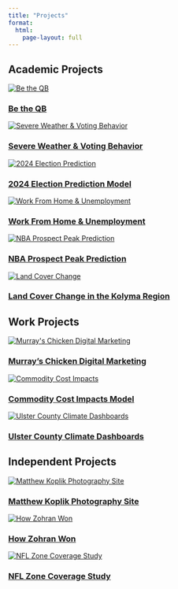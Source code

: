 ```yaml
---
title: "Projects"
format:
  html:
    page-layout: full
---
```


## Academic Projects

<div class="grid">

<div class="project-card">
  <a href="projects/be-the-qb/index.html" class="project-card-link">
    <img src="projects/be-the-qb/be-the-qb.jpg" alt="Be the QB">
    <h3>Be the QB</h3>
  </a>
</div>

<div class="project-card">
  <a href="projects/severe-weather/index.html" class="project-card-link">
    <img src="projects/severe-weather/severe-weather.jpg" alt="Severe Weather & Voting Behavior">
    <h3>Severe Weather & Voting Behavior</h3>
  </a>
</div>

<div class="project-card">
  <a href="projects/election-prediction/index.html" class="project-card-link">
    <img src="projects/election-prediction/election-prediction.jpg" alt="2024 Election Prediction">
    <h3>2024 Election Prediction Model</h3>
  </a>
</div>

<div class="project-card">
  <a href="projects/work-from-home/index.html" class="project-card-link">
    <img src="projects/work-from-home/work-from-home.jpg" alt="Work From Home & Unemployment">
    <h3>Work From Home & Unemployment</h3>
  </a>
</div>

<div class="project-card">
  <a href="projects/nba-prospect-boosting/index.html" class="project-card-link">
    <img src="projects/nba-prospect-boosting/nba-prospect-boosting.jpg" alt="NBA Prospect Peak Prediction">
    <h3>NBA Prospect Peak Prediction</h3>
  </a>
</div>

<div class="project-card">
  <a href="projects/land-cover/index.html" class="project-card-link">
    <img src="projects/land-cover/land-cover.jpg" alt="Land Cover Change">
    <h3>Land Cover Change in the Kolyma Region</h3>
  </a>
</div>

</div>

## Work Projects

<div class="grid">

<div class="project-card">
  <a href="projects/murrays-chicken-digital-marketing/index.html" class="project-card-link">
    <img src="projects/murrays-chicken-digital-marketing/murrays-chicken-digital-marketing.jpg" alt="Murray's Chicken Digital Marketing">
    <h3>Murray's Chicken Digital Marketing</h3>
  </a>
</div>

<div class="project-card">
  <a href="projects/commodity-cost-impacts/index.html" class="project-card-link">
    <img src="projects/commodity-cost-impacts/commodity-cost-impacts.jpg" alt="Commodity Cost Impacts">
    <h3>Commodity Cost Impacts Model</h3>
  </a>
</div>

<div class="project-card">
  <a href="projects/ulster-county-climate-dashboards/index.html" class="project-card-link">
    <img src="projects/ulster-county-climate-dashboards/ulster-county-climate-dashboards.jpg" alt="Ulster County Climate Dashboards">
    <h3>Ulster County Climate Dashboards</h3>
  </a>
</div>

</div>

## Independent Projects

<div class="grid">

<div class="project-card">
  <a href="projects/matthew-koplik-photography/index.html" class="project-card-link">
    <img src="projects/matthew-koplik-photography/matthew-koplik-photography.jpg" alt="Matthew Koplik Photography Site">
    <h3>Matthew Koplik Photography Site</h3>
  </a>
</div>

<div class="project-card">
  <a href="projects/how-zohran-won/index.html" class="project-card-link">
    <img src="projects/how-zohran-won/how-zohran-won.jpg" alt="How Zohran Won">
    <h3>How Zohran Won</h3>
  </a>
</div>

<div class="project-card">
  <a href="projects/nfl-zone-coverage/index.html" class="project-card-link">
    <img src="projects/nfl-zone-coverage/nfl-zone-coverage.jpg" alt="NFL Zone Coverage Study">
    <h3>NFL Zone Coverage Study</h3>
  </a>
</div>

</div>